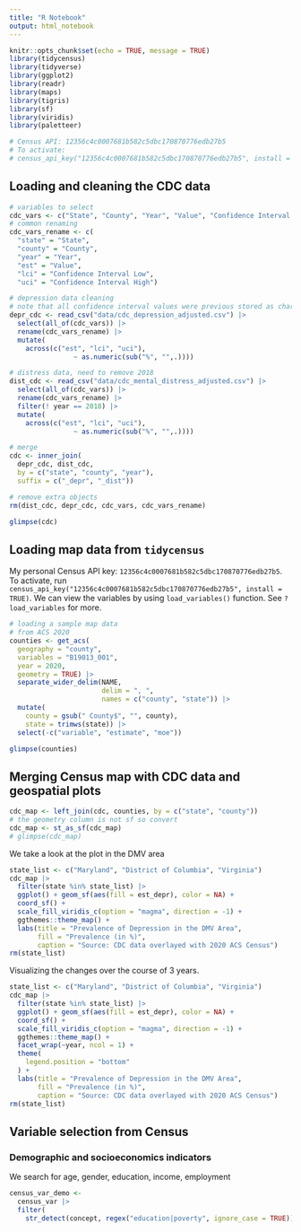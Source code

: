 ```yaml
---
title: "R Notebook"
output: html_notebook
---
```



```r
knitr::opts_chunk$set(echo = TRUE, message = TRUE)
library(tidycensus)
library(tidyverse)
library(ggplot2)
library(readr)
library(maps)
library(tigris)
library(sf)
library(viridis)
library(paletteer)

# Census API: 12356c4c0007681b582c5dbc170870776edb27b5
# To activate:
# census_api_key("12356c4c0007681b582c5dbc170870776edb27b5", install = TRUE)
```


## Loading and cleaning the CDC data


```r

# variables to select
cdc_vars <- c("State", "County", "Year", "Value", "Confidence Interval Low", "Confidence Interval High")
# common renaming
cdc_vars_rename <- c(
  "state" = "State",
  "county" = "County", 
  "year" = "Year", 
  "est" = "Value", 
  "lci" = "Confidence Interval Low",
  "uci" = "Confidence Interval High")

# depression data cleaning
# note that all confidence interval values were previous stored as characters
depr_cdc <- read_csv("data/cdc_depression_adjusted.csv") |> 
  select(all_of(cdc_vars)) |>
  rename(cdc_vars_rename) |> 
  mutate(
    across(c("est", "lci", "uci"),
                ~ as.numeric(sub("%", "",.))))

# distress data, need to remove 2018
dist_cdc <- read_csv("data/cdc_mental_distress_adjusted.csv") |> 
  select(all_of(cdc_vars)) |>
  rename(cdc_vars_rename) |> 
  filter(! year == 2018) |> 
  mutate(
    across(c("est", "lci", "uci"),
                ~ as.numeric(sub("%", "",.))))

# merge
cdc <- inner_join(
  depr_cdc, dist_cdc,
  by = c("state", "county", "year"),
  suffix = c("_depr", "_dist"))

# remove extra objects
rm(dist_cdc, depr_cdc, cdc_vars, cdc_vars_rename)

glimpse(cdc)
```


## Loading map data from `tidycensus`


My personal Census API key: `12356c4c0007681b582c5dbc170870776edb27b5`. To activate, run `census_api_key("12356c4c0007681b582c5dbc170870776edb27b5", install = TRUE)`. We can view the variables by using `load_variables()` function. See `?load_variables` for more.

```r
# loading a sample map data 
# from ACS 2020
counties <- get_acs(
  geography = "county",
  variables = "B19013_001",
  year = 2020,
  geometry = TRUE) |>
  separate_wider_delim(NAME,
                       delim = ", ",
                       names = c("county", "state")) |> 
  mutate(
    county = gsub(" County$", "", county),
    state = trimws(state)) |> 
  select(-c("variable", "estimate", "moe"))

glimpse(counties)
```

## Merging Census map with CDC data and geospatial plots

```r
cdc_map <- left_join(cdc, counties, by = c("state", "county"))
# the geometry column is not sf so convert
cdc_map <- st_as_sf(cdc_map)
# glimpse(cdc_map)
```
We take a look at the plot in the DMV area

```r
state_list <- c("Maryland", "District of Columbia", "Virginia")
cdc_map |> 
  filter(state %in% state_list) |> 
  ggplot() + geom_sf(aes(fill = est_depr), color = NA) + 
  coord_sf() + 
  scale_fill_viridis_c(option = "magma", direction = -1) + 
  ggthemes::theme_map() + 
  labs(title = "Prevalence of Depression in the DMV Area",
       fill = "Prevalence (in %)", 
       caption = "Source: CDC data overlayed with 2020 ACS Census")
rm(state_list)
```


Visualizing the changes over the course of 3 years.

```r
state_list <- c("Maryland", "District of Columbia", "Virginia")
cdc_map |> 
  filter(state %in% state_list) |> 
  ggplot() + geom_sf(aes(fill = est_depr), color = NA) + 
  coord_sf() + 
  scale_fill_viridis_c(option = "magma", direction = -1) + 
  ggthemes::theme_map() + 
  facet_wrap(~year, ncol = 1) +
  theme(
    legend.position = "bottom"
  ) + 
  labs(title = "Prevalence of Depression in the DMV Area",
       fill = "Prevalence (in %)", 
       caption = "Source: CDC data overlayed with 2020 ACS Census")
rm(state_list)
```

## Variable selection from Census

### Demographic and socioeconomics indicators

We search for age, gender, education, income, employment

```r
census_var_demo <- 
  census_var |> 
  filter(
    str_detect(concept, regex("education|poverty", ignore_case = TRUE)))
```









